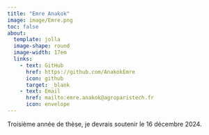 ```yaml
---
title: "Emre Anakok"
image: image/Emre.png
toc: false
about: 
  template: jolla
  image-shape: round
  image-width: 17em
  links:
    - text: GitHub
      href: https://github.com/AnakokEmre
      icon: github
      target: _blank
    - text: Email
      href: mailto:emre.anakok@agroparistech.fr
      icon: envelope
---
```


Troisième année de thèse, je devrais soutenir le 16 décembre 2024.

